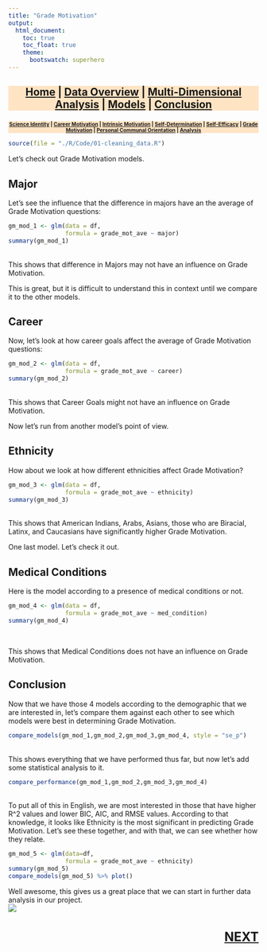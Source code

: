 ```yaml
---
title: "Grade Motivation"
output:
  html_document:
    toc: true
    toc_float: true
    theme:
      bootswatch: superhero
---
```

<h3 style="background-color:bisque;text-align:center;font-size:150%;">[Home](https://pbischoff3.github.io/) | [Data Overview](https://pbischoff3.github.io/data_overview/) | [Multi-Dimensional Analysis](https://pbischoff3.github.io/multi_dimensional_analysis/) | [Models](https://pbischoff3.github.io/models/) | [Conclusion](https://pbischoff3.github.io/Conclusion/)</h3>

<h4 style="background-color:bisque;text-align:center;font-size:73%;">[Science Identity](https://pbischoff3.github.io/models/si/) | [Career Motivation](https://pbischoff3.github.io/models/cm/) | [Intrinsic Motivation](https://pbischoff3.github.io/models/im/) | [Self-Determination](https://pbischoff3.github.io/models/sd/) | [Self-Efficacy](https://pbischoff3.github.io/models/se/) | [Grade Motivation](https://pbischoff3.github.io/models/gm)      | [Personal Communal Orientation](https://pbischoff3.github.io/models/per_com_orient/) | [Analysis](https://pbischoff3.github.io/models/analysis/)</h4>


```r
source(file = "./R/Code/01-cleaning_data.R")
```

Let's check out Grade Motivation models. <br>

## Major
Let's see the influence that the difference in majors have an the average of Grade Motivation questions:
<br>
```r
gm_mod_1 <- glm(data = df,
                formula = grade_mot_ave ~ major)
summary(gm_mod_1)
```
<br>
This shows that difference in Majors may not have an influence on Grade Motivation.  <br>

This is great, but it is difficult to understand this in context until we compare it to the other models. 
<br>

## Career
Now, let's look at how career goals affect the average of Grade Motivation questions:
<br>
```r
gm_mod_2 <- glm(data = df,
                formula = grade_mot_ave ~ career)
summary(gm_mod_2)
```
<br>
This shows that Career Goals might not have an influence on Grade Motivation.  <br>

Now let's run from another model's point of view. <br>

## Ethnicity
How about we look at how different ethnicities affect Grade Motivation? <br>

```r
gm_mod_3 <- glm(data = df,
                formula = grade_mot_ave ~ ethnicity)
summary(gm_mod_3)
```
<br>
This shows that American Indians, Arabs, Asians, those who are Biracial, Latinx, and Caucasians have significantly higher Grade Motivation. <br>

One last model. Let's check it out. 

## Medical Conditions
Here is the model according to a presence of medical conditions or not. <br>
```r
gm_mod_4 <- glm(data = df,
                formula = grade_mot_ave ~ med_condition)
summary(gm_mod_4)
```
<br>

This shows that Medical Conditions does not have an influence on Grade Motivation.

## Conclusion
Now that we have those 4 models according to the demographic that we are interested in, let's compare them against each other to see which models were best in determining Grade Motivation. <br>

```r
compare_models(gm_mod_1,gm_mod_2,gm_mod_3,gm_mod_4, style = "se_p") 

```
<br> 
This shows everything that we have performed thus far, but now let's add some statistical analysis to it.
<br>
```r
compare_performance(gm_mod_1,gm_mod_2,gm_mod_3,gm_mod_4) 

```
<br>
To put all of this in English, we are most interested in those that have higher R^2 values and lower BIC, AIC, and RMSE values. According to that knowledge, it looks like Ethnicity is the most significant in predicting Grade Motivation. Let's see these together, and with that, we can see whether how they relate. 
<br>

```r
gm_mod_5 <- glm(data=df,
                formula = grade_mot_ave ~ ethnicity)
summary(gm_mod_5) 
compare_models(gm_mod_5) %>% plot()
```


Well awesome, this gives us a great place that we can start in further data analysis in our project. <br>
![](../../R/Images/models/gm.gif)

<h3 style="text-align:right;font-size:180%;">[**NEXT**](https://pbischoff3.github.io/models/per_com_orient/)